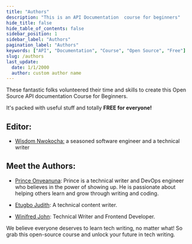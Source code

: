 ```yaml
---
title: "Authors"
description: "This is an API Documentation  course for beginners"
hide_title: false
hide_table_of_contents: false
sidebar_position: 1
sidebar_label: "Authors"
pagination_label: "Authors"
keywords: ["API", "Documentation", "Course", "Open Source", "Free"]
slug: /authors
last_update:
  date: 1/1/2000
  author: custom author name
---
```


These fantastic folks volunteered their time and skills to create this Open Source API documentation Course for Beginners.

It's packed with useful stuff and totally **FREE for everyone!**

## Editor:

- [Wisdom Nwokocha:](https://www.linkedin.com/in/joklinztech) a seasoned software engineer and a technical writer

## Meet the Authors:

- [Prince Onyeanuna](https://www.linkedin.com/in/prince-onyeanuna-607352246/): Prince is a technical writer and DevOps engineer who believes in the power of showing up. He is passionate about helping others learn and grow through writing and coding.

- [Etugbo Judith](https://www.linkedin.com/in/etugbo-judith-984545236): A technical content writer.

- [Winifred John](https://www.linkedin.com/in/john-chidera-584731205): Technical Writer and Frontend Developer.


We believe everyone deserves to learn tech writing, no matter what! So grab this open-source course and unlock your future in tech writing.


